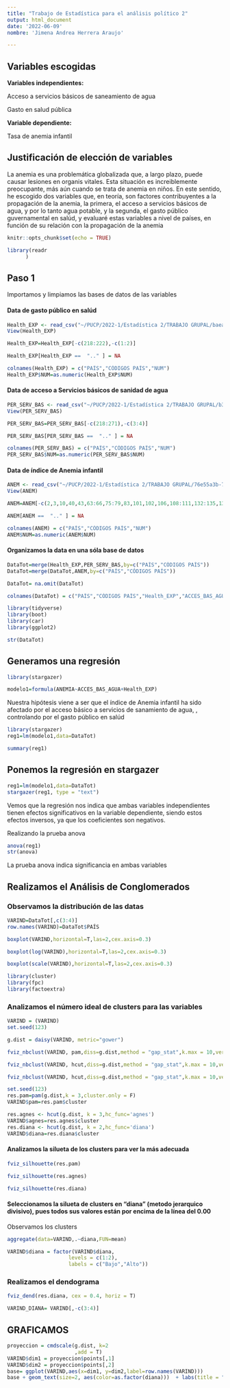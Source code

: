 ---
title: "Trabajo de Estadística para el análisis político 2"
output: html_document
date: '2022-06-09'
nombre: 'Jimena Andrea Herrera Araujo'

---
## Variables escogidas

**Variables independientes:**

Acceso a servicios básicos de saneamiento de agua

Gasto en salud pública 

**Variable dependiente:**

Tasa de anemia infantil


## Justificación de elección de variables


La anemia es una problemática globalizada que, a largo plazo, puede causar lesiones en organis vitales. Esta situación es increiblemente preocupante, más aún cuando se trata de anemia en niños. En este sentido, he escogido dos variables que, en teoría, son factores contribuyentes a la propagación de la anemia, la primera, el acceso a servicios básicos de agua, y por lo tanto agua potable, y la segunda, el gasto público guvernamental en salúd, y evaluaré estas variables a nivel de países, en función de su relación con la propagación de la anemia

```{r setup, include=FALSE}
knitr::opts_chunk$set(echo = TRUE)
```

```{r}
library(readr
      )
```
## Paso 1

Importamos y limpiamos las bases de datos de las variables

#### Data de gasto público en salúd

```{r}
Health_EXP <- read_csv("~/PUCP/2022-1/Estadística 2/TRABAJO GRUPAL/baeadff4-2702-47f0-80eb-bbebdcb9ffb1_Data.csv")
View(Health_EXP)
```

```{r}
Health_EXP=Health_EXP[-c(218:222),-c(1:2)]

```
```{r}
Health_EXP[Health_EXP ==  ".." ] = NA
```

```{r}
colnames(Health_EXP) = c("PAÍS","CÓDIGOS PAÍS","NUM")
Health_EXP$NUM=as.numeric(Health_EXP$NUM)
```

#### Data de acceso a Servicios básicos de sanidad de agua

```{r}
PER_SERV_BAS <- read_csv("~/PUCP/2022-1/Estadística 2/TRABAJO GRUPAL/b3fd7bbd-0eb4-42e6-9291-30f89fba588f_Data.csv")
View(PER_SERV_BAS)

```

```{r}
PER_SERV_BAS=PER_SERV_BAS[-c(218:271),-c(3:4)]
```

```{r}
PER_SERV_BAS[PER_SERV_BAS ==  ".." ] = NA
```

```{r}
colnames(PER_SERV_BAS) = c("PAÍS","CÓDIGOS PAÍS","NUM")
PER_SERV_BAS$NUM=as.numeric(PER_SERV_BAS$NUM)
```

#### Data de índice de Anemia infantil

```{r}
ANEM <- read_csv("~/PUCP/2022-1/Estadística 2/TRABAJO GRUPAL/76e55a3b-7aca-4ccf-acf6-2e33b7096dad_Data.csv")
View(ANEM)
```
```{r}
ANEM=ANEM[-c(2,3,10,40,43,63:66,75:79,83,101,102,106,108:111,132:135,137,144:146,160:163,180,184,185,187,188,198,199,217,221,222,230:232,255,263,267:271),-c(1:2)]
```
```{r}
ANEM[ANEM ==  ".." ] = NA

```
```{r}
colnames(ANEM) = c("PAÍS","CÓDIGOS PAÍS","NUM")
ANEM$NUM=as.numeric(ANEM$NUM)
```

#### Organizamos la data en una sóla base de datos

```{r}
DataTot=merge(Health_EXP,PER_SERV_BAS,by=c("PAÍS","CÓDIGOS PAÍS"))
DataTot=merge(DataTot,ANEM,by=c("PAÍS","CÓDIGOS PAÍS"))
```

```{r}
DataTot= na.omit(DataTot)
```

```{r}
colnames(DataTot) = c("PAÍS","CÓDIGOS PAÍS","Health_EXP","ACCES_BAS_AGUA","ANEMIA")
```

```{r}
library(tidyverse)
library(boot)
library(car)
library(ggplot2)
```
```{r}
str(DataTot)
```

## Generamos una regresión


```{r}
library(stargazer)
```

```{r}
modelo1=formula(ANEMIA~ACCES_BAS_AGUA+Health_EXP)
```

Nuestra hipótesis viene a ser que el índice de Anemia infantil ha sido afectado por el acceso básico a servicios de sanamiento de agua, , controlando por el gasto público en salúd

```{r}
library(stargazer)
reg1=lm(modelo1,data=DataTot)
```
```{r}
summary(reg1)
```
## Ponemos la regresión en stargazer

```{r}
reg1=lm(modelo1,data=DataTot)
stargazer(reg1, type = "text")

```
Vemos que la regresión nos indica que ambas variables independientes tienen efectos significativos en la variable dependiente, siendo estos efectos inversos, ya que los coeficientes son negativos. 

Realizando la prueba anova
```{r}
anova(reg1)
str(anova)
```

La prueba anova indica significancia en ambas variables

## Realizamos el Análisis de Conglomerados

### Observamos la distribución de las datas

```{r}
VARIND=DataTot[,c(3:4)]
row.names(VARIND)=DataTot$PAÍS
```

```{r}
boxplot(VARIND,horizontal=T,las=2,cex.axis=0.3)

```
```{r}
boxplot(log(VARIND),horizontal=T,las=2,cex.axis=0.3)

```
```{r}
boxplot(scale(VARIND),horizontal=T,las=2,cex.axis=0.3)

```

```{r}
library(cluster)
library(fpc)
library(factoextra)
```

### Analizamos el número ideal de clusters para las variables

```{r}
VARIND = (VARIND)
set.seed(123)
```
```{r}
g.dist = daisy(VARIND, metric="gower")
```

```{r}
fviz_nbclust(VARIND, pam,diss=g.dist,method = "gap_stat",k.max = 10,verbose = F)

```
```{r}
fviz_nbclust(VARIND, hcut,diss=g.dist,method = "gap_stat",k.max = 10,verbose = F,hc_func = "agnes")

```

```{r}
fviz_nbclust(VARIND, hcut,diss=g.dist,method = "gap_stat",k.max = 10,verbose = F,hc_func = "diana")

```

```{r}
set.seed(123)
res.pam=pam(g.dist,k = 3,cluster.only = F)
VARIND$pam=res.pam$cluster
```

```{r}
res.agnes <- hcut(g.dist, k = 3,hc_func='agnes')
VARIND$agnes=res.agnes$cluster
res.diana <- hcut(g.dist, k = 2,hc_func='diana')
VARIND$diana=res.diana$cluster

```

#### Analizamos la silueta de los clusters para ver la más adecuada

```{r}
fviz_silhouette(res.pam)
```
```{r}
fviz_silhouette(res.agnes)

```
```{r}
fviz_silhouette(res.diana)
```
#### Seleccionamos la silueta de clusters en "diana" (metodo jerarquico divisivo), pues todos sus valores están por encima de la línea del 0.00

Observamos los clusters

```{r}
aggregate(data=VARIND,.~diana,FUN=mean)

```
```{r}
VARIND$diana = factor(VARIND$diana, 
                    levels = c(1:2), 
                    labels = c("Bajo","Alto"))
```

### Realizamos el dendograma


```{r}
fviz_dend(res.diana, cex = 0.4, horiz = T)

```
```{r}
VARIND_DIANA= VARIND[,-c(3:4)]
```

## GRAFICAMOS

```{r}
proyeccion = cmdscale(g.dist, k=2
                      ,add = T) 
VARIND$dim1 = proyeccion$points[,1]
VARIND$dim2 = proyeccion$points[,2]
base= ggplot(VARIND,aes(x=dim1, y=dim2,label=row.names(VARIND))) 
base + geom_text(size=2, aes(color=as.factor(diana)))  + labs(title = "DIANA") 
```











